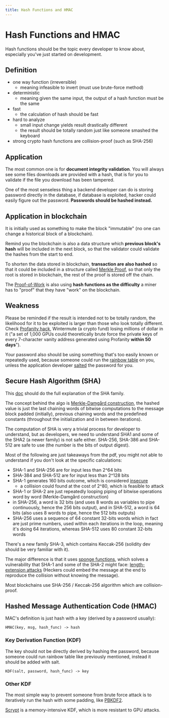 ```yaml
---
title: Hash Functions and HMAC
---
```


# Hash Functions and HMAC

Hash functions should be the topic every developer to know about, especially
you've just started on development.

## Definition

- one way function (irreversible)
  - meaning infeasible to invert (must use brute-force method)
- deterministic
  - meaning given the same input, the output of a hash function must be the same
- fast
  - the calculation of hash should be fast
- hard to analyze
  - small input change yields result drastically different
  - the result should be totally random just like someone smashed the keyboard
- strong crypto hash functions are collision-proof (such as SHA-256)

## Application

The most common one is for **document integrity validation**. You will always
see some files downloads are provided with a hash, that is for you to validate
if the file you download has been tampered.

One of the most senseless thing a backend developer can do is storing password
directly in the database, if database is exploited, hacker could easily figure
out the password. **Passwords should be hashed instead.**

## Application in blockchain

It is initially used as something to make the block "immutable" (no one can
change a historical block of a blockchain).

Remind you the blockchain is also a data structure which **previous block's
hash** will be included in the next block, so that the validator could validate
the hashes from the start to end.

To shorten the data stored in blockchain, **transaction are also hashed** so
that it could be included in a structure called
[Merkle Proof](https://ethereum.org/en/developers/tutorials/merkle-proofs-for-offline-data-integrity/),
so that only the root is stored in blockchain, the rest of the proof is stored
off the chain.

The
[Proof-of-Work](https://ethereum.org/en/developers/docs/consensus-mechanisms/pow/)
is also using **hash functions as the difficulty** a miner has to "proof" that
they have "work" on the blockchain.

## Weakness

Please be reminded if the result is intended not to be totally random, the
likelihood for it to be exploited is larger than those who look totally
different. Check
[Profanity hack](https://halborn.com/explained-the-profanity-address-generator-hack-september-2022/),
Wintermute (a crypto fund) losing millions of dollar in it ("a set of 1,000 GPUs
could theoretically brute force the private keys of every 7-character vanity
address generated using Profanity **within 50 days**").

Your password also should be using something that's too easily known or
repeatedly used, because someone could run the
[rainbow table](https://www.geeksforgeeks.org/understanding-rainbow-table-attack/)
on you, unless the application developer
[salted](https://auth0.com/blog/adding-salt-to-hashing-a-better-way-to-store-passwords/)
the password for you.

## Secure Hash Algorithm (SHA)

This
[doc](https://csrc.nist.gov/csrc/media/publications/fips/180/2/archive/2002-08-01/documents/fips180-2.pdf)
should do the full explanation of the SHA family.

The concept behind the algo is
[Merkle-Damgård construction](https://en.wikipedia.org/wiki/Merkle%E2%80%93Damg%C3%A5rd_construction),
the hashed value is just the last chaining words of bitwise computations to the
message block padded (initially), previous chaining words and the predefined
constants (throughout the initialization and in between iterations).

The computation of SHA is very a trivial process for developer to understand,
but as developers, we need to understand SHA1 and some of the SHA2 (a newer
family) is not safe either. SHA-256, SHA-386 and SHA-512 are safe to use (the
number is the bits of output digest).

Most of the following are just takeaways from the pdf, you might not able to
understand if you don't look at the specific calculations:

- SHA-1 and SHA-256 are for input less than 2^64 bits
- SHA-384 and SHA-512 are for input less than 2^128 bits
- SHA-1 generates 160 bits outcome, which is considered
  [insecure](https://crypto.stackexchange.com/questions/48289/how-secure-is-sha1-what-are-the-chances-of-a-real-exploit)
  - a collision could found at the cost of 2^80, which is feasible to attack
- SHA-1 or SHA-2 are just repeatedly looping piping of bitwise operations word
  by word (Merkle-Damgård construction)
- in SHA-256, a word is 32 bits (and uses 8 words as variables to pipe
  continuously, hence the 256 bits output), and in SHA-512, a word is 64 bits
  (also uses 8 words to pipe, hence the 512 bits outputs)
- SHA-256 uses a sequence of 64 constant 32-bits words which in fact are just
  prime numbers, used within each iterations in the loop, meaning it's doing 64
  iterations, whereas SHA-512 uses 80 constant 32-bits words

There's a new family SHA-3, which contains Keccak-256 (solidity dev should be
very familiar with it).

The major difference is that it uses
[sponge functions](https://keccak.team/sponge_duplex.html), which solves a
vulnerability that SHA-1 and some of the SHA-2 might face:
[length-extension attacks](https://crypto.stackexchange.com/questions/3978/understanding-the-length-extension-attack)
(Heckers could embed the message at the end to reproduce the collision without
knowing the message).

Most blockchains use SHA-256 / Keccak-256 algorithm which are collision-proof.

## Hashed Message Authentication Code (HMAC)

MAC's definition is just hash with a key (derived by a password usually):

```
HMAC(key, msg, hash_func) -> hash
```

### Key Derivation Function (KDF)

The key should not be directly derived by hashing the password, because someone
could run rainbow table like previously mentioned, instead it should be added
with salt.

```
KDF(salt, password, hash_func) -> key
```

### Other KDF

The most simple way to prevent someone from brute force attack is to iteratively
run the hash with some padding, like
[PBKDF2](https://cryptobook.nakov.com/mac-and-key-derivation/pbkdf2).

[Scrypt](https://cryptobook.nakov.com/mac-and-key-derivation/scrypt) is a
memory-intensive KDF, which is more resistant to GPU attacks.
